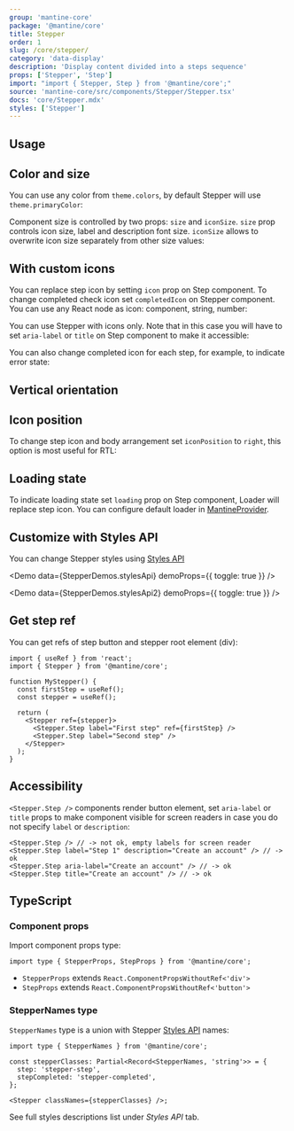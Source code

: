 ```yaml
---
group: 'mantine-core'
package: '@mantine/core'
title: Stepper
order: 1
slug: /core/stepper/
category: 'data-display'
description: 'Display content divided into a steps sequence'
props: ['Stepper', 'Step']
import: "import { Stepper, Step } from '@mantine/core';"
source: 'mantine-core/src/components/Stepper/Stepper.tsx'
docs: 'core/Stepper.mdx'
styles: ['Stepper']
---
```



## Usage

<Demo data={StepperDemos.usage} />

## Color and size

You can use any color from `theme.colors`, by default Stepper will use `theme.primaryColor`:

<Demo data={StepperDemos.configurator} />

Component size is controlled by two props: `size` and `iconSize`.
`size` prop controls icon size, label and description font size.
`iconSize` allows to overwrite icon size separately from other size values:

<Demo data={StepperDemos.iconSizeConfigurator} />

## With custom icons

You can replace step icon by setting `icon` prop on Step component.
To change completed check icon set `completedIcon` on Stepper component.
You can use any React node as icon: component, string, number:

<Demo data={StepperDemos.icons} />

You can use Stepper with icons only. Note that in this case you will have to
set `aria-label` or `title` on Step component to make it accessible:

<Demo data={StepperDemos.iconsOnly} />

You can also change completed icon for each step, for example, to indicate error state:

<Demo data={StepperDemos.stepColor} />

## Vertical orientation

<Demo data={StepperDemos.orientation} />

## Icon position

To change step icon and body arrangement set `iconPosition` to `right`,
this option is most useful for RTL:

<Demo data={StepperDemos.iconPosition} />

## Loading state

To indicate loading state set `loading` prop on Step component,
Loader will replace step icon. You can configure default loader in [MantineProvider](/theming/mantine-provider/).

<Demo data={StepperDemos.loading} />

## Customize with Styles API

You can change Stepper styles using [Styles API](/theming/styles-api/)

<Demo data={StepperDemos.stylesApi} demoProps={{ toggle: true }} />

<Demo data={StepperDemos.stylesApi2} demoProps={{ toggle: true }} />

## Get step ref

You can get refs of step button and stepper root element (div):

```tsx
import { useRef } from 'react';
import { Stepper } from '@mantine/core';

function MyStepper() {
  const firstStep = useRef();
  const stepper = useRef();

  return (
    <Stepper ref={stepper}>
      <Stepper.Step label="First step" ref={firstStep} />
      <Stepper.Step label="Second step" />
    </Stepper>
  );
}
```

## Accessibility

`<Stepper.Step />` components render button element, set `aria-label` or `title` props
to make component visible for screen readers in case you do not specify `label` or `description`:

```tsx
<Stepper.Step /> // -> not ok, empty labels for screen reader
<Stepper.Step label="Step 1" description="Create an account" /> // -> ok
<Stepper.Step aria-label="Create an account" /> // -> ok
<Stepper.Step title="Create an account" /> // -> ok
```

## TypeScript

### Component props

Import component props type:

```tsx
import type { StepperProps, StepProps } from '@mantine/core';
```

- `StepperProps` extends `React.ComponentPropsWithoutRef<'div'>`
- `StepProps` extends `React.ComponentPropsWithoutRef<'button'>`

### StepperNames type

`StepperNames` type is a union with Stepper [Styles API](/theming/styles-api/) names:

```tsx
import type { StepperNames } from '@mantine/core';

const stepperClasses: Partial<Record<StepperNames, 'string'>> = {
  step: 'stepper-step',
  stepCompleted: 'stepper-completed',
};

<Stepper classNames={stepperClasses} />;
```

See full styles descriptions list under _Styles API_ tab.
